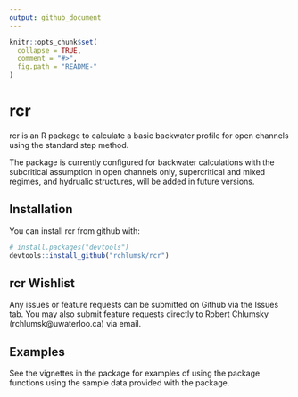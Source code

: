 ---
output: github_document
---

<!-- README.md is generated from README.Rmd. Please edit that file -->

```{r, echo = FALSE}
knitr::opts_chunk$set(
  collapse = TRUE,
  comment = "#>",
  fig.path = "README-"
)
```

# rcr

rcr is an R package to calculate a basic backwater profile for open channels using the standard step method.

The package is currently configured for backwater calculations with the subcritical assumption in open channels only,
supercritical and mixed regimes, and hydrualic structures, will be added in future versions.

## Installation

You can install rcr from github with:

```{r gh-installation, eval = FALSE}
# install.packages("devtools")
devtools::install_github("rchlumsk/rcr")
```

## rcr Wishlist

Any issues or feature requests can be submitted on Github via the Issues tab. You may also submit feature requests directly to Robert Chlumsky (rchlumsk@uwaterloo.ca) via email.

## Examples 

See the vignettes in the package for examples of using the package functions using the sample data provided with the package.
